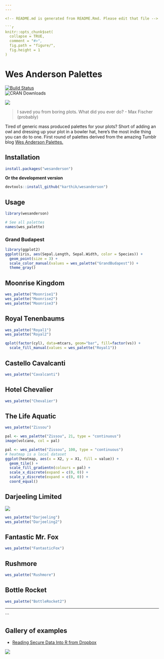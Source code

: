 ```yaml
---
---

<!-- README.md is generated from README.Rmd. Please edit that file -->

```r
knitr::opts_chunk$set(
  collapse = TRUE,
  comment = "#>",
  fig.path = "figure/",
  fig.height = 1
)
```

# Wes Anderson Palettes

[![Build Status](https://travis-ci.org/karthik/wesanderson.png)](https://travis-ci.org/karthik/wesanderson)  
![CRAN Downloads](http://cranlogs.r-pkg.org/badges/wesanderson)

![](rushmore.jpg)

> I saved you from boring plots. What did you ever do? - Max Fischer (probably)

Tired of generic mass produced palettes for your plots? Short of adding an owl and dressing up your plot in a bowler hat, here's the most indie thing you can do to one. First round of palettes derived from the amazing Tumblr blog [Wes Anderson Palettes.](http://wesandersonpalettes.tumblr.com/)

## Installation

```R
install.packages("wesanderson")
```

__Or the development version__

```R
devtools::install_github("karthik/wesanderson")
```

## Usage

```r
library(wesanderson)

# See all palettes
names(wes_palette)
```

### Grand Budapest

```r
library(ggplot2)
ggplot(iris, aes(Sepal.Length, Sepal.Width, color = Species)) + 
  geom_point(size = 3) + 
  scale_color_manual(values = wes_palette("GrandBudapest")) + 
  theme_gray()
```

## Moonrise Kingdom

```r
wes_palette("Moonrise1")
wes_palette("Moonrise2")
wes_palette("Moonrise3")
```

## Royal Tenenbaums

```r
wes_palette("Royal1")
wes_palette("Royal2")
```

```r
qplot(factor(cyl), data=mtcars, geom="bar", fill=factor(vs)) + 
  scale_fill_manual(values = wes_palette("Royal1"))
```

## Castello Cavalcanti

```r
wes_palette("Cavalcanti")
```

## Hotel Chevalier

```r
wes_palette("Chevalier")
```

## The Life Aquatic

```r
wes_palette("Zissou")
```

```r
pal <- wes_palette("Zissou", 21, type = "continuous")
image(volcano, col = pal)
```

```r
pal <- wes_palette("Zissou", 100, type = "continuous")
# heatmap is a local dataset
ggplot(heatmap, aes(x = X2, y = X1, fill = value)) +
  geom_tile() + 
  scale_fill_gradientn(colours = pal) + 
  scale_x_discrete(expand = c(0, 0)) +
  scale_y_discrete(expand = c(0, 0)) + 
  coord_equal() 
```

## Darjeeling Limited

![](http://i.imgur.com/Z2nJvOG.jpg)

```r
wes_palette("Darjeeling")
wes_palette("Darjeeling2")
```

## Fantastic Mr. Fox

```r
wes_palette("FantasticFox")
```

## Rushmore

```r
wes_palette("Rushmore")
```

## Bottle Rocket

```r
wes_palette("BottleRocket2")
```

---
```


## Gallery of examples

* [Reading Secure Data Into R from Dropbox](http://aaronbaggett.com/notes/2014/03/28/reading-secure-data-into-r-from-dropbox/)

![](http://i.imgur.com/rKqbzQB.png)


